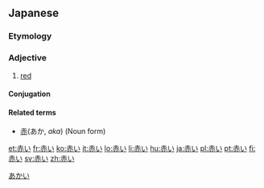==Japanese==
{{ja-kanjitab|[[赤]]}}

===Etymology===
{{ku-adj|赤し|aka}}

===Adjective===
{{ja-adj|k|decl=い|hira=あかい|rom=akai}}

# [[red]]

====Conjugation====
{{ja-i|赤|あか|aka}}

====Related terms====
* [[赤]](あか, ''aka'') (Noun form)

[[Category:ja:Colors|あかい]]

[[et:赤い]]
[[fr:赤い]]
[[ko:赤い]]
[[it:赤い]]
[[lo:赤い]]
[[li:赤い]]
[[hu:赤い]]
[[ja:赤い]]
[[pl:赤い]]
[[pt:赤い]]
[[fi:赤い]]
[[sv:赤い]]
[[zh:赤い]]